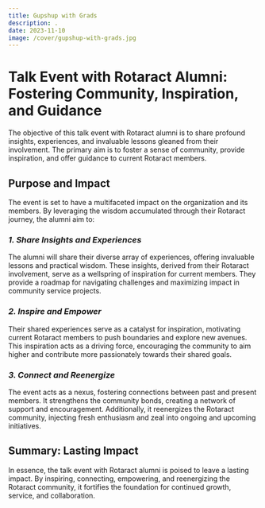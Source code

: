 ---
title: Gupshup with Grads
description: .
date: 2023-11-10
image: /cover/gupshup-with-grads.jpg
---

# Talk Event with Rotaract Alumni: Fostering Community, Inspiration, and Guidance

The objective of this talk event with Rotaract alumni is to share profound insights, experiences, and invaluable lessons gleaned from their involvement. The primary aim is to foster a sense of community, provide inspiration, and offer guidance to current Rotaract members. 

## **Purpose and Impact**
The event is set to have a multifaceted impact on the organization and its members. By leveraging the wisdom accumulated through their Rotaract journey, the alumni aim to:

### *1. Share Insights and Experiences*
The alumni will share their diverse array of experiences, offering invaluable lessons and practical wisdom. These insights, derived from their Rotaract involvement, serve as a wellspring of inspiration for current members. They provide a roadmap for navigating challenges and maximizing impact in community service projects.

### *2. Inspire and Empower*
Their shared experiences serve as a catalyst for inspiration, motivating current Rotaract members to push boundaries and explore new avenues. This inspiration acts as a driving force, encouraging the community to aim higher and contribute more passionately towards their shared goals.

### *3. Connect and Reenergize*
The event acts as a nexus, fostering connections between past and present members. It strengthens the community bonds, creating a network of support and encouragement. Additionally, it reenergizes the Rotaract community, injecting fresh enthusiasm and zeal into ongoing and upcoming initiatives.

## **Summary: Lasting Impact**
In essence, the talk event with Rotaract alumni is poised to leave a lasting impact. By inspiring, connecting, empowering, and reenergizing the Rotaract community, it fortifies the foundation for continued growth, service, and collaboration.

